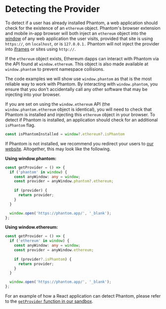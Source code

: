 # Detecting the Provider

To detect if a user has already installed Phantom, a web application should check for the existence of an `ethereum` object. Phantom's browser extension and mobile in-app browser will both inject an `ethereum` object into the [window](https://developer.mozilla.org/en-US/docs/Web/API/Window) of any web application the user visits, provided that site is using `https://`, on `localhost`, or is `127.0.0.1.` Phantom will not inject the provider into [iframes](https://developer.mozilla.org/en-US/docs/Web/HTML/Element/iframe) or sites using `http://`.

If the `ethereum` object exists, Ethereum dapps can interact with Phantom via the API found at `window.ethereum`. This object is also made available at `window.phantom` to prevent namespace collisions.&#x20;

The code examples we will show use `window.phantom` as that is the most reliable way to work with Phantom. By interacting with `window.phantom`, you ensure that you don't accidentally call any other software that may be injecting into your browser.

If you are set on using the `window.ethereum` API (the `window.phantom.ethereum` object is identical), you will need to check that Phantom is installed and injecting this `ethereum` object in your browser. To detect if Phantom is installed, an application should check for an additional `isPhantom` flag.

```typescript
const isPhantomInstalled = window?.ethereum?.isPhantom
```

If Phantom is not installed, we recommend you redirect your users to [our website](https://phantom.app/). Altogether, this may look like the following.

**Using window.phantom:**

```typescript
const getProvider = () => {
  if ('phantom' in window) {
    const anyWindow: any = window;
    const provider = anyWindow.phantom?.ethereum;
   
    if (provider) {
      return provider;
    }
  }

  window.open('https://phantom.app/', '_blank');
};
```

**Using window.ethereum:**

```typescript
const getProvider = () => {
  if ('ethereum' in window) {
    const anyWindow: any = window;
    const provider = anyWindow.ethereum;
   
    if (provider?.isPhantom) {
      return provider;
    }
  }

  window.open('https://phantom.app/', '_blank');
};
```

For an example of how a React application can detect Phantom, please refer to the [`getProvider` function in our sandbox](https://github.com/phantom-labs/eth_sandbox/blob/main/src/utils/getProvider.ts).&#x20;
